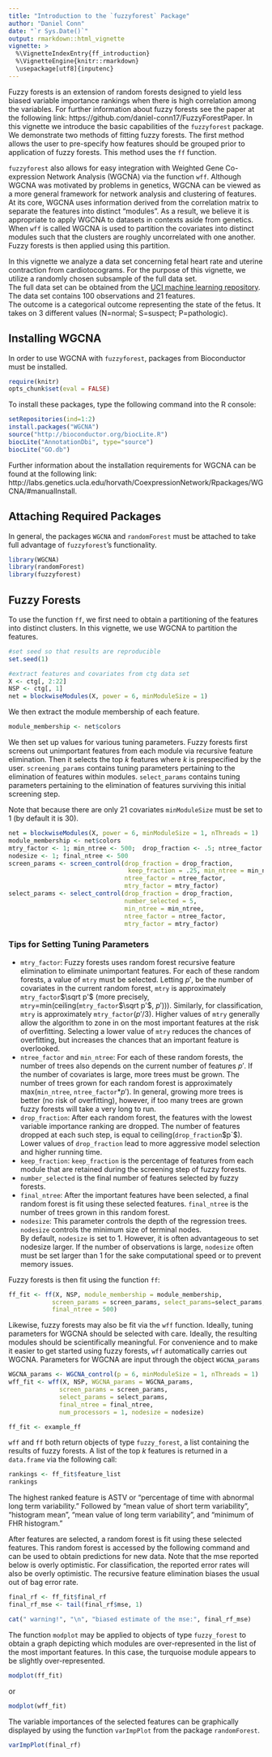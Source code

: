 ```yaml
---
title: "Introduction to the `fuzzyforest` Package"
author: "Daniel Conn"
date: "`r Sys.Date()`"
output: rmarkdown::html_vignette
vignette: >
  %\VignetteIndexEntry{ff_introduction}
  %\VignetteEngine{knitr::rmarkdown}
  \usepackage[utf8]{inputenc}
---
```

Fuzzy forests is an extension of random forests designed to yield less biased
variable importance rankings when there is high correlation among the variables.
For further information about fuzzy forests see the paper at the following link:
https://github.com/daniel-conn17/FuzzyForestPaper.
In this vignette we introduce the basic capabilities of the `fuzzyforest` package.
We demonstrate two methods of fitting fuzzy forests.  The first method allows
the user to pre-specify how features should be grouped prior to application
of fuzzy forests.  This method uses the `ff` function.  

`fuzzyforest` also allows for easy integration with Weighted Gene Co-expression
Network Analysis (WGCNA) via the function 
`wff`. Although WGCNA was motivated by problems in genetics, WGCNA can be 
viewed as a more general framework for network analysis and clustering of
features.   At its core, WGCNA uses information derived from the correlation
matrix to separate the features into distinct "modules". 
As a result, we believe it is appropriate to apply WGCNA to datasets 
in contexts aside from genetics.
When `wff` is called WGCNA is used to partition the covariates into 
distinct modules such that the clusters are roughly uncorrelated with
one another. Fuzzy forests is then applied using this partition.  

In this vignette we analyze a data set concerning fetal heart rate and 
uterine contraction from cardiotocograms.  For the purpose of this vignette,
we utilize a randomly chosen subsample of the full data set.  
The full data set can be obtained from the [UCI machine learning repository](https://archive.ics.uci.edu/ml/datasets/Cardiotocography).  
The data set contains 100 observations and 21 features.  
The outcome is a categorical outcome representing the state of the
fetus.  It takes on 3 different values (N=normal; S=suspect; P=pathologic).

## Installing WGCNA
In order to use WGCNA with `fuzzyforest`, packages from Bioconductor must be installed.

```r
require(knitr)
opts_chunk$set(eval = FALSE)
```

To install these packages, type the following command into the R console:
```r
setRepositories(ind=1:2)  
install.packages("WGCNA")
source("http://bioconductor.org/biocLite.R")
biocLite("AnnotationDbi", type="source")
biocLite("GO.db")
```
Further information about the installation requirements for WGCNA can be found at
the following link: http://labs.genetics.ucla.edu/horvath/CoexpressionNetwork/Rpackages/WGCNA/#manualInstall.

## Attaching Required Packages
In general, the packages `WGCNA` and `randomForest` must be attached to take full advantage of `fuzzyforest`'s functionality.  
```r
library(WGCNA)
library(randomForest)
library(fuzzyforest)
```


## Fuzzy Forests
To use the function `ff`, we first need to obtain a partitioning of the
features into distinct clusters.  In this vignette, we use WGCNA to partition
the features.
```r
#set seed so that results are reproducible
set.seed(1)

#extract features and covariates from ctg data set
X <- ctg[, 2:22]
NSP <- ctg[, 1]
net = blockwiseModules(X, power = 6, minModuleSize = 1)
```
            
We then extract the module membership of each feature.
```r
module_membership <- net$colors
```

We then set up values for various tuning parameters.
Fuzzy forests first screens out unimportant features from each module
via recursive feature elimination. Then it selects the top $k$ features
where $k$ is prespecified by the user.  `screening_params` contains tuning
parameters pertaining to the elimination of features within modules.
`select_params` contains tuning parameters pertaining to the elimination
of features surviving this initial screening step.

Note that because there are only 21 covariates `minModuleSize` must be set to 1
(by default it is 30).  
```r
net = blockwiseModules(X, power = 6, minModuleSize = 1, nThreads = 1)
module_membership <- net$colors
mtry_factor <- 1; min_ntree <- 500;  drop_fraction <- .5; ntree_factor <- 1
nodesize <- 1; final_ntree <- 500
screen_params <- screen_control(drop_fraction = drop_fraction,
                                 keep_fraction = .25, min_ntree = min_ntree,
                                ntree_factor = ntree_factor,
                                mtry_factor = mtry_factor)
select_params <- select_control(drop_fraction = drop_fraction,
                                number_selected = 5,
                                min_ntree = min_ntree,
                                ntree_factor = ntree_factor,
                                mtry_factor = mtry_factor)
```
### Tips for Setting Tuning Parameters
* `mtry_factor`: Fuzzy forests uses random forest recursive feature elimination 
to eliminate unimportant features.  For each of these random forests, a value of
`mtry` must be selected.  Letting $p'$, be the number of covariates  in the
current random forest, `mtry` is approximately `mtry_factor`$\sqrt p'$  (more
precisely, `mtry`=min(ceiling(`mtry_factor`$\sqrt p'$, $p'$))). Similarly, for
classification, `mtry` is approximately `mtry_factor`$(p'/3)$. Higher values of
`mtry` generally allow the algorithm to zone in on  the most important features
at the risk of overfitting.  Selecting a lower value of `mtry` reduces the
chances of overfitting, but increases the chances that an important feature is
overlooked.   
* `ntree_factor` and `min_ntree`: For each of these random forests, the number
of trees also depends on the current number of features $p'$. If the number of
covariates is large, more trees must be grown.  The number of trees grown for
each random forest is approximately max(`min_ntree`, `ntree_factor`$*p'$).  In 
general, growing more trees is better (no risk of overfitting), however, if too 
many trees are grown fuzzy forests will take a very long to run.
* `drop_fraction`: After each random forest, the features with the lowest
variable importance ranking are dropped.  The number of features dropped
at each such step, is equal to ceiling(`drop_fraction`$p`$).  Lower values
of `drop_fraction` lead to more aggressive model selection and higher running
time.
* `keep_fraction`: `keep_fraction` is the percentage
of features from each module that are retained during the screening step
of fuzzy forests.  
* `number_selected` is the final number of features selected by fuzzy forests.
* `final_ntree`: After the important features have been selected, 
a final random forest is fit using these selected features.  `final_ntree` is the number of trees grown in this random forest.
* `nodesize`: This parameter controls the depth of the regression trees.  
`nodesize` controls the minimum size of terminal nodes.  
By default, `nodesize` is set to 1.  However, it is often advantageous to set 
nodesize larger.  If the number of observations is large, `nodesize` often must
be set larger than 1 for the sake computational speed or to prevent memory 
issues.

Fuzzy forests is then fit using the function ``ff``:
```r
ff_fit <- ff(X, NSP, module_membership = module_membership,
            screen_params = screen_params, select_params=select_params,
            final_ntree = 500)
```

Likewise, fuzzy forests may also be fit via the `wff` function.
Ideally, tuning parameters for WGCNA should be selected with care.
Ideally, the resulting modules should be scientifically meaningful.
For convenience and to make it easier to get started using fuzzy forests,
`wff` automatically carries out WGCNA.  Parameters for WGCNA are input through 
the object `WGCNA_params`
```r
WGCNA_params <- WGCNA_control(p = 6, minModuleSize = 1, nThreads = 1)
wff_fit <- wff(X, NSP, WGCNA_params = WGCNA_params,
              screen_params = screen_params,
              select_params = select_params,
              final_ntree = final_ntree,
              num_processors = 1, nodesize = nodesize)
```

```r
ff_fit <- example_ff
```

`wff` and `ff` both return objects of type `fuzzy_forest`, a list containing
the results of fuzzy forests.  A list of the top $k$ features is returned in
a `data.frame` via the following call:
```r
rankings <- ff_fit$feature_list
rankings
```
The highest ranked feature is ASTV or "percentage of time with abnormal long
term variability." Followed by "mean value of short term variability", 
"histogram mean", "mean value of long term variability", and "minimum of FHR
histogram."

After features are selected, a random forest is fit using these selected features.
This random forest is accessed by the following command and can be used to 
obtain predictions for new data.  Note that the mse 
reported below is overly optimistic.  For classification, the reported 
error rates will also be overly optimistic.
The recursive feature elimination biases the usual out of bag error rate. 
```r
final_rf <- ff_fit$final_rf
final_rf_mse <- tail(final_rf$mse, 1)
```
```r
cat(" warning!", "\n", "biased estimate of the mse:", final_rf_mse)
```

The function `modplot` may be applied to objects of type `fuzzy_forest` to 
obtain a graph depicting which modules are over-represented in the list of the 
most important features.  In this case, the turquoise module appears to be slightly
over-represented.
```r
modplot(ff_fit)
```

or

```r
modplot(wff_fit)
```

The variable importances of the selected features can be graphically 
displayed by using the function `varImpPlot` from the package `randomForest`.
```r
varImpPlot(final_rf)
```


